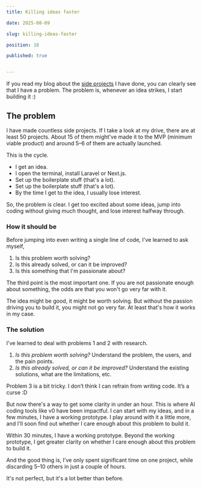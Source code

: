 ```yaml
---
title: Killing ideas faster

date: 2025-08-09

slug: killing-ideas-faster

position: 18

published: true


---
```


If you read my blog about the [side projects](/posts/side-project-endeavours) I have done, you can clearly see that I have a problem. The problem is, whenever an idea strikes, I start building it :)

## The problem

I have made countless side projects. If I take a look at my drive, there are at least 50 projects. About 15 of them might've made it to the MVP (minimum viable product) and around 5–6 of them are actually launched.

This is the cycle.

- I get an idea.
- I  open the terminal, install Laravel or Next.js.
- Set up the boilerplate stuff (that's a lot).
- Set up the boilerplate stuff (that's a lot).
- By the time I get to the idea, I usually lose interest.

So, the problem is clear. I get too excited about some ideas, jump into coding without giving much thought, and lose interest halfway through.

### How it should be

Before jumping into even writing a single line of code, I've learned to ask myself,

1. Is this problem worth solving?
2. Is this already solved, or can it be improved?
3. Is this something that I'm passionate about?

The third point is the most important one. If you are not passionate enough about something, the odds are that you won't go very far with it.

The idea might be good, it might be worth solving. But without the passion driving you to build it, you might not go very far. At least that's how it works in my case.

### The solution

I've learned to deal with problems 1 and 2 with research.
1. _Is this problem worth solving?_ Understand the problem, the users, and the pain points.
2. _Is this already solved, or can it be improved?_ Understand the existing solutions, what are the limitations, etc.

Problem 3 is a bit tricky. I don’t think I can refrain from writing code. It’s a curse :D

But now there's a way to get some clarity in under an hour. This is where AI coding tools like v0 have been impactful. I can start with my ideas, and in a few minutes, I have a working prototype. I play around with it a little more, and I'll soon find out whether I care enough about this problem to build it.

Within 30 minutes, I have a working prototype. Beyond the working prototype, I get greater clarity on whether I care enough about this problem to build it.

And the good thing is, I’ve only spent significant time on one project, while discarding 5–10 others in just a couple of hours.

It's not perfect, but it's a lot better than before.
